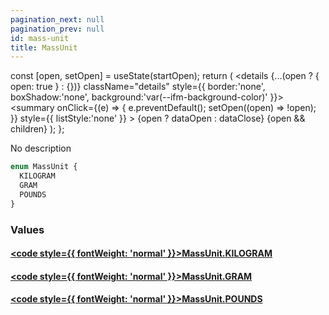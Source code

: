 ```yaml
---
pagination_next: null
pagination_prev: null
id: mass-unit
title: MassUnit
---
```









  const [open, setOpen] = useState(startOpen);
  return (
    <details {...(open ? { open: true } : {})} className="details" style={{ border:'none', boxShadow:'none', background:'var(--ifm-background-color)' }}>
      <summary
        onClick={(e) => {
          e.preventDefault();
          setOpen((open) => !open);
        }}
        style={{ listStyle:'none' }}
      >
      {open ? dataOpen : dataClose}
      </summary>
      {open && children}
    </details>
  );
};








No description


```graphql
enum MassUnit {
  KILOGRAM
  GRAM
  POUNDS
}
```




### Values

#### [<code style={{ fontWeight: 'normal' }}>MassUnit.<b>KILOGRAM</b></code>](#)  



#### [<code style={{ fontWeight: 'normal' }}>MassUnit.<b>GRAM</b></code>](#)  



#### [<code style={{ fontWeight: 'normal' }}>MassUnit.<b>POUNDS</b></code>](#)  







